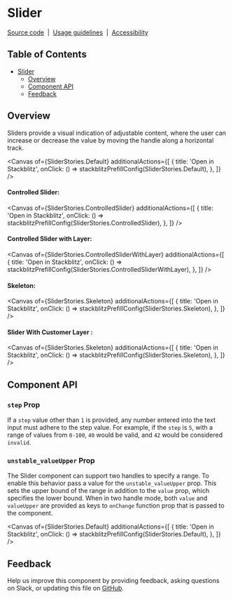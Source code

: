 
<Meta isTemplate />

# Slider

[Source code](https://github.com/carbon-design-system/carbon/tree/main/packages/react/src/components/Slider)
&nbsp;|&nbsp;
[Usage guidelines](https://www.carbondesignsystem.com/components/slider/usage)
&nbsp;|&nbsp;
[Accessibility](https://www.carbondesignsystem.com/components/slider/accessibility)

## Table of Contents

- [Slider](#slider)
  - [Overview](#overview)
  - [Component API](#component-api)
  - [Feedback](#feedback)

## Overview

Sliders provide a visual indication of adjustable content, where the user can
increase or decrease the value by moving the handle along a horizontal track.

<Canvas
  of={SliderStories.Default}
  additionalActions={[
    {
      title: 'Open in Stackblitz',
      onClick: () => stackblitzPrefillConfig(SliderStories.Default),
    },
  ]}
/>

#### Controlled Slider:

<Canvas
  of={SliderStories.ControlledSlider}
  additionalActions={[
    {
      title: 'Open in Stackblitz',
      onClick: () => stackblitzPrefillConfig(SliderStories.ControlledSlider),
    },
  ]}
/>

#### Controlled Slider with Layer:

<Canvas
  of={SliderStories.ControlledSliderWithLayer}
  additionalActions={[
    {
      title: 'Open in Stackblitz',
      onClick: () => stackblitzPrefillConfig(SliderStories.ControlledSliderWithLayer),
    },
  ]}
/>

#### Skeleton:

<Canvas
  of={SliderStories.Skeleton}
  additionalActions={[
    {
      title: 'Open in Stackblitz',
      onClick: () => stackblitzPrefillConfig(SliderStories.Skeleton),
    },
  ]}
/>

#### Slider With Customer Layer :

<Canvas
  of={SliderStories.Skeleton}
  additionalActions={[
    {
      title: 'Open in Stackblitz',
      onClick: () => stackblitzPrefillConfig(SliderStories.Skeleton),
    },
  ]}
/>


## Component API

<ArgTypes />

### `step` Prop

If a `step` value other than `1` is provided, any number entered into the text
input must adhere to the step value. For example, if the `step` is `5`, with a
range of values from `0-100`, `40` would be valid, and `42` would be considered
`invalid`.

### `unstable_valueUpper` Prop

The Slider component can support two handles to specify a range. To enable this
behavior pass a value for the `unstable_valueUpper` prop. This sets the upper
bound of the range in addition to the `value` prop, which specifies the lower
bound. When in two handle mode, both `value` and `valueUpper` are provided as
keys to `onChange` function prop that is passed to the component.

<Canvas
  of={SliderStories.Default}
  additionalActions={[
    {
      title: 'Open in Stackblitz',
      onClick: () => stackblitzPrefillConfig(SliderStories.Default),
    },
  ]}
/>

## Feedback

Help us improve this component by providing feedback, asking questions on Slack,
or updating this file on
[GitHub](https://github.com/carbon-design-system/carbon/edit/main/packages/react/src/components/Slider/Slider.mdx).
